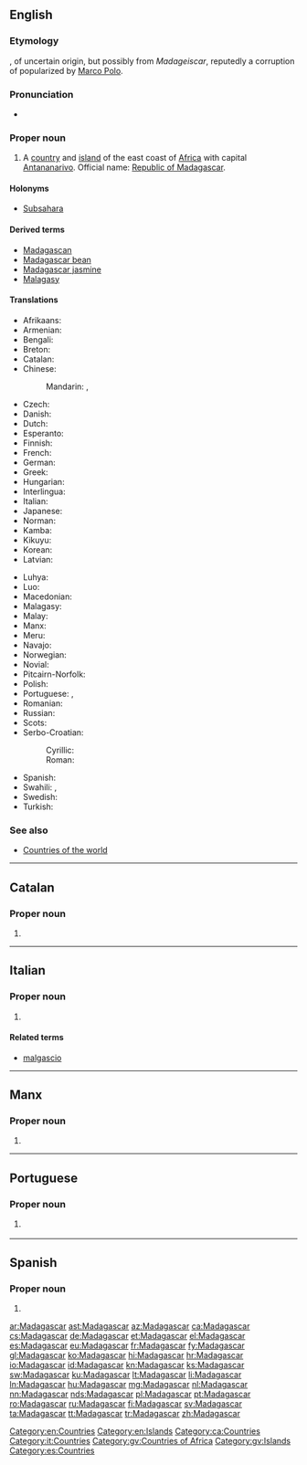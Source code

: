 ==English==
{{wikipedia}}

===Etymology===
{{borrowing|frm|Madagascar|lang=en}}, of uncertain origin, but possibly from ''Madageiscar'', reputedly a corruption of {{term|Mogadishu|lang=en}} popularized by [[Marco Polo]].

===Pronunciation===
* {{a|UK}} {{IPA|/madəˈɡaskə/|lang=en}}

===Proper noun===
{{en-proper noun}}

# A [[country]] and [[island]] of the east coast of [[Africa]] with capital [[Antananarivo]]. Official name: [[Republic of Madagascar]].

====Holonyms====
* [[Subsahara]]

====Derived terms====
* [[Madagascan]]
* [[Madagascar bean]]
* [[Madagascar jasmine]]
* [[Malagasy]]

====Translations====
{{trans-top|country in Southern Africa}}
* Afrikaans: {{t|af|Madagaskar}}
* Armenian: {{t|hy|Մադագասկար}}
* Bengali: {{t|bn|মাদাগাস্কার}}
* Breton: {{t|br|Madagaskar}}
* Catalan: {{t+|ca|Madagascar|m}}
* Chinese:
*: Mandarin: {{t|cmn|馬達加斯加|sc=Hani}}, {{t+|cmn|马达加斯加|tr=Mǎdájiāsījiā|sc=Hani}}
* Czech: {{t+|cs|Madagaskar|m}}
* Danish: {{t+|da|Madagaskar}}
* Dutch: {{t+|nl|Madagaskar}}
* Esperanto: {{t|eo|Madagaskaro}}
* Finnish: {{t+|fi|Madagaskar}}
* French: {{t+|fr|Madagascar}}
* German: {{t+|de|Madagaskar}}
* Greek: {{t+|el|Μαδαγασκάρη|f}}
* Hungarian: {{t+|hu|Madagaszkár}}
* Interlingua: {{t|ia|Madagascar}}
* Italian: {{t|it|Madagascar|m}}
* Japanese: {{t|ja|マダガスカル|tr=madagasukaru}}
* Norman: {{t|nrf|Madagascar}}
* Kamba: {{t|kam|Madagaska}}
* Kikuyu: {{t|ki|Madagaska}}
* Korean: {{t|ko|^마다가스카르|sc=Kore}}
* Latvian: {{t|lv|Madagaskara|f}}
{{trans-mid}}
* Luhya: {{t|luy|Madagaska}}
* Luo: {{t|luo|Madagaska}}
* Macedonian: {{t|mk|Мадагаскар|m|tr=Madagáskar}}
* Malagasy: {{t+|mg|Madagasikara}}
* Malay: {{t|ms|Madagaskar}}
* Manx: {{t|gv|Madagascar}}
* Meru: {{t|mer|Madagaska}}
* Navajo: {{t|nv|Madaʼgéésgáá}}
* Norwegian: {{t+|no|Madagaskar}}
* Novial: {{t|nov|Madagaskar}}
* Pitcairn-Norfolk: {{t|pih|Madagascar}}
* Polish: {{t+|pl|Madagaskar}}
* Portuguese: {{t+|pt|Madagáscar}} {{qualifier|Portugal}}, {{t+|pt|Madagascar}} {{qualifier|Brazil}}
* Romanian: {{t|ro|Madagascar|n}}
* Russian: {{t+|ru|Мадагаска́р}}
* Scots: {{t|sco|Madagascar}}
* Serbo-Croatian:
*: Cyrillic: {{t|sh|Мадагаскар|m}}
*: Roman: {{t+|sh|Madagaskar|m}}
* Spanish: {{t+|es|Madagascar}}
* Swahili: {{t+|sw|Bukini}}, {{t|sw|Madagaska}}
* Swedish: {{t+|sv|Madagaskar}}
* Turkish: {{t+|tr|Madagaskar}}
{{trans-bottom}}

===See also===
* [[Appendix:Countries of the world|Countries of the world]]

[[Category:en:Countries]]
[[Category:en:Islands]]

----

==Catalan==
{{wikipedia|lang=ca}}

===Proper noun===
{{ca-proper noun|m}}

# {{l|en|Madagascar}}

[[Category:ca:Countries]]

----

==Italian==
{{wikipedia|lang=it}}

===Proper noun===
{{it-proper noun|g=m}}

# {{l|en|Madagascar}}

====Related terms====
* [[malgascio]]

[[Category:it:Countries]]

----

==Manx==

===Proper noun===
{{head|gv|proper noun|g=m}}

# {{l|en|Madagascar}}

[[Category:gv:Countries of Africa]]
[[Category:gv:Islands]]

----

==Portuguese==

===Proper noun===
{{pt-proper noun|f}}

# {{label|pt|Brazil}} {{alternative form of|Madagáscar|lang=pt}}

----

==Spanish==
{{wikipedia|lang=es}}

===Proper noun===
{{es-proper noun}}

# {{l|en|Madagascar}}

[[Category:es:Countries]]

[[ar:Madagascar]]
[[ast:Madagascar]]
[[az:Madagascar]]
[[ca:Madagascar]]
[[cs:Madagascar]]
[[de:Madagascar]]
[[et:Madagascar]]
[[el:Madagascar]]
[[es:Madagascar]]
[[eu:Madagascar]]
[[fr:Madagascar]]
[[fy:Madagascar]]
[[gl:Madagascar]]
[[ko:Madagascar]]
[[hi:Madagascar]]
[[hr:Madagascar]]
[[io:Madagascar]]
[[id:Madagascar]]
[[kn:Madagascar]]
[[ks:Madagascar]]
[[sw:Madagascar]]
[[ku:Madagascar]]
[[lt:Madagascar]]
[[li:Madagascar]]
[[ln:Madagascar]]
[[hu:Madagascar]]
[[mg:Madagascar]]
[[nl:Madagascar]]
[[nn:Madagascar]]
[[nds:Madagascar]]
[[pl:Madagascar]]
[[pt:Madagascar]]
[[ro:Madagascar]]
[[ru:Madagascar]]
[[fi:Madagascar]]
[[sv:Madagascar]]
[[ta:Madagascar]]
[[tt:Madagascar]]
[[tr:Madagascar]]
[[zh:Madagascar]]